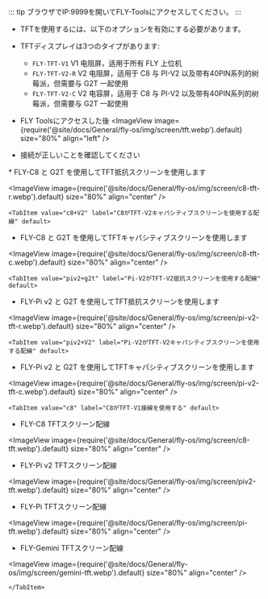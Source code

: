 ::: tip
ブラウザでIP:9999を開いてFLY-Toolsにアクセスしてください。
:::

* TFTを使用するには、以下のオプションを有効にする必要があります。
* TFTディスプレイは3つのタイプがあります:
    * `FLY-TFT-V1` V1 电阻屏，适用于所有 FLY 上位机
    * `FLY-TFT-V2-R` V2 电阻屏，适用于 C8 与 PI-V2 以及带有40PIN系列的树莓派，但需要与 G2T 一起使用
    * `FLY-TFT-V2-C` V2 电容屏，适用于 C8 与 PI-V2 以及带有40PIN系列的树莓派，但需要与 G2T 一起使用

* FLY Toolsにアクセスした後
<ImageView image={require('@site/docs/General/fly-os/img/screen/tft.webp').default} size="80%" align="left" />

<Tabs>
    <TabItem value="TFT" label="TFT配線" default>

* 接続が正しいことを確認してください

<Tabs>
    <TabItem value="c8+g2t" label="C8がTFT-V2抵抗スクリーンを使用する配線" default>
* FLY-C8 と G2T を使用してTFT抵抗スクリーンを使用します

<ImageView image={require('@site/docs/General/fly-os/img/screen/c8-tft-r.webp').default} size="80%" align="center" />
    </TabItem>

    <TabItem value="c8+V2" label="C8がTFT-V2キャパシティブスクリーンを使用する配線" default>
* FLY-C8 と G2T を使用してTFTキャパシティブスクリーンを使用します

<ImageView image={require('@site/docs/General/fly-os/img/screen/c8-tft-c.webp').default} size="80%" align="center" />
    </TabItem>

    <TabItem value="piv2+g2t" label="Pi-V2がTFT-V2抵抗スクリーンを使用する配線" default>
* FLY-Pi v2 と G2T を使用してTFT抵抗スクリーンを使用します

<ImageView image={require('@site/docs/General/fly-os/img/screen/pi-v2-tft-r.webp').default} size="80%" align="center" />
    </TabItem>

    <TabItem value="piv2+V2" label="Pi-V2がTFT-V2キャパシティブスクリーンを使用する配線" default>
* FLY-Pi v2 と G2T を使用してTFTキャパシティブスクリーンを使用します

<ImageView image={require('@site/docs/General/fly-os/img/screen/pi-v2-tft-c.webp').default} size="80%" align="center" />
    </TabItem>

    <TabItem value="c8" label="C8がTFT-V1接線を使用する" default>
* FLY-C8 TFTスクリーン配線

<ImageView image={require('@site/docs/General/fly-os/img/screen/c8-tft.webp').default} size="80%" align="center" />
    </TabItem>
    <TabItem value="piv2" label="Pi-V2がTFT-V1接線を使用する" default>
* FLY-Pi v2 TFTスクリーン配線

<ImageView image={require('@site/docs/General/fly-os/img/screen/piv2-tft.webp').default} size="80%" align="center" />
    </TabItem>
    <TabItem value="piv1" label="Pi(π)がTFT-V1接線を使用する" default>
* FLY-Pi TFTスクリーン配線

<ImageView image={require('@site/docs/General/fly-os/img/screen/pi-tft.webp').default} size="80%" align="center" />
    </TabItem>
    <TabItem value="gemini" label="GeminiがTFT-V1接線を使用する" default>
* FLY-Gemini TFTスクリーン配線

<ImageView image={require('@site/docs/General/fly-os/img/screen/gemini-tft.webp').default} size="80%" align="center" />
    </TabItem>
</Tabs>

    </TabItem>
</Tabs>